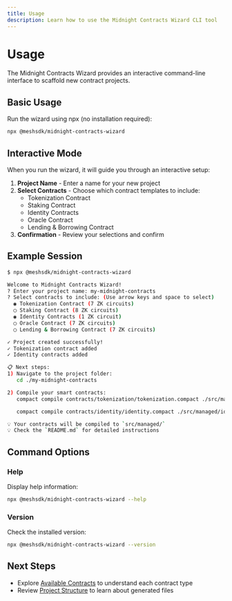 ```yaml
---
title: Usage
description: Learn how to use the Midnight Contracts Wizard CLI tool
---
```


# Usage

The Midnight Contracts Wizard provides an interactive command-line interface to scaffold new contract projects.

## Basic Usage

Run the wizard using npx (no installation required):

```bash
npx @meshsdk/midnight-contracts-wizard
```

## Interactive Mode

When you run the wizard, it will guide you through an interactive setup:

1. **Project Name** - Enter a name for your new project
2. **Select Contracts** - Choose which contract templates to include:
   - Tokenization Contract
   - Staking Contract
   - Identity Contracts
   - Oracle Contract
   - Lending & Borrowing Contract
3. **Confirmation** - Review your selections and confirm

## Example Session

```bash
$ npx @meshsdk/midnight-contracts-wizard

Welcome to Midnight Contracts Wizard!
? Enter your project name: my-midnight-contracts
? Select contracts to include: (Use arrow keys and space to select)
  ◉ Tokenization Contract (7 ZK circuits)
  ◯ Staking Contract (8 ZK circuits)
  ◉ Identity Contracts (1 ZK circuit)
  ◯ Oracle Contract (7 ZK circuits)
  ◯ Lending & Borrowing Contract (7 ZK circuits)

✓ Project created successfully!
✓ Tokenization contract added
✓ Identity contracts added

📋 Next steps:
1) Navigate to the project folder:
   cd ./my-midnight-contracts

2) Compile your smart contracts:
   compact compile contracts/tokenization/tokenization.compact ./src/managed/tokenization

   compact compile contracts/identity/identity.compact ./src/managed/identity

💡 Your contracts will be compiled to `src/managed/`  
💡 Check the `README.md` for detailed instructions
```

## Command Options

### Help

Display help information:

```bash
npx @meshsdk/midnight-contracts-wizard --help
```

### Version

Check the installed version:

```bash
npx @meshsdk/midnight-contracts-wizard --version
```

## Next Steps

- Explore [Available Contracts](/en/packages/midnight_contracts_wizard/contracts) to understand each contract type
- Review [Project Structure](/en/packages/midnight_contracts_wizard/project_structure) to learn about generated files

